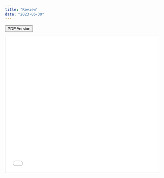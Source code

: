 ```yaml
---
title: "Review"
date: "2023-05-30"
---
```



[<button class="btn"><i class="fa fa-download"></i> PDF Version</button>](../files/week14_Review.pdf)

<iframe src="../slides/14/14-review.html" frameborder="0" marginwidth="0" marginheight="0" scrolling="no"  style="border:1px solid #CCC; border-width:1px; margin-bottom:5px; max-width: 100%;" allowfullscreen width="800" height="450">


<!-- ## What you should learn today -->

<!-- ## Key functions and packages  -->

<!-- - Base R -->

<!-- - Package `dplyr`  -->

<!-- - Package `readr` -->


<!-- ## Cheatsheet -->

<!-- ## Slides  -->











